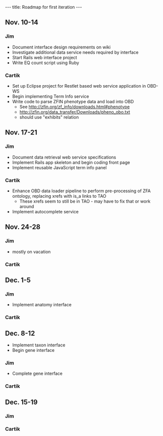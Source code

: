 ---
title: Roadmap for first iteration
---

==Nov. 10-14==
===Jim===
* Document interface design requirements on wiki
* Investigate additional data service needs required by interface
* Start Rails web interface project
* Write EQ count script using Ruby
===Cartik===
* Set up Eclipse project for Restlet based web service application in OBD-WS
* Begin implementing Term Info service
* Write code to parse ZFIN phenotype data and load into OBD
** See http://zfin.org/zf_info/downloads.html#phenotype
** http://zfin.org/data_transfer/Downloads/pheno_obo.txt
** should use "exhibits" relation

==Nov. 17-21==
===Jim===
* Document data retrieval web service specifications
* Implement Rails app skeleton and begin coding front page
* Implement reusable JavaScript term info panel
===Cartik===
* Enhance OBD data loader pipeline to perform pre-processing of ZFA ontology, replacing xrefs with is_a links to TAO
** These xrefs seem to still be in TAO - may have to fix that or work around
* Implement autocomplete service
==Nov. 24-28==
===Jim===
* mostly on vacation
===Cartik===
==Dec. 1-5==
===Jim===
* Implement anatomy interface

===Cartik===
==Dec. 8-12==
* Implement taxon interface
* Begin gene interface
===Jim===
* Complete gene interface
===Cartik===
==Dec. 15-19==
===Jim===
===Cartik===